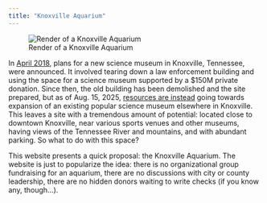 ```yaml
---
title: "Knoxville Aquarium"
---
```


![Render of a Knoxville Aquarium](Gemini_Generated_Image_cs3pcfcs3pcfcs3p.png){fig-alt="A Google Gemini rendering of an aquarium building. It reflects the prompt used: Create a photograph of an architecturally interesting aquarium building of about 150,000 square feet. The building should have an exterior with a lot of marble and glass. It is two stories tall. It has a patio on the roof and also some sedum. The building is sited in a park on a hill. The name of the building is the Knoxville Aquarium. We should be able to see fish tanks and similar structures through the windows. The aquarium focuses on freshwater fish from Tennessee. Bronze relief structures of freshwater animals are inset in the facade of the building. A diverse set of people are visiting the aquarium"}

In [April 2018](https://www.knoxvilletn.gov/cms/One.aspx?portalId=109562&pageId=12786975), plans for a new science museum in Knoxville, Tennessee, were announced. It involved tearing down a law enforcement building and using the space for a science museum supported by a $150M private donation. Since then, the old building has been demolished and the site prepared, but as of Aug. 15, 2025, [resources are instead](https://www.knoxnews.com/story/news/local/2025/08/15/jim-clayton-will-give-police-department-site-back-if-council-approves-the-muse-knoxville/83078755007/) going towards expansion of an existing popular science museum elsewhere in Knoxville. This leaves a site with a tremendous amount of potential: located close to downtown Knoxville, near various sports venues and other museums, having views of the Tennessee River and mountains, and with abundant parking. So what to do with this space?

This website presents a quick proposal: the Knoxville Aquarium. The website is just to popularize the idea: there is no organizational group fundraising for an aquarium, there are no discussions with city or county leadership, there are no hidden donors waiting to write checks (if you know any, though...). 

